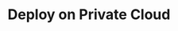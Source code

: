 ---
title: "Deploy on Private Cloud"
description: "How to deploy on Private CLoud"
icon: "cloud"
---